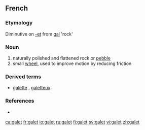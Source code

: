 ==French==

===Etymology===
Diminutive on [[-et]] from {{OF.}} [[gal]] 'rock'

===Noun===
{{fr-noun|m}}

# naturally polished and flattened rock or [[pebble]]
# small [[wheel]], used to improve motion by reducing friction 

===Derived terms===
* [[galette]] {{f}}, [[galetteux]]

===References===
* {{R:NPLarousse}}

[[ca:galet]]
[[fr:galet]]
[[io:galet]]
[[ru:galet]]
[[fi:galet]]
[[sv:galet]]
[[vi:galet]]
[[zh:galet]]